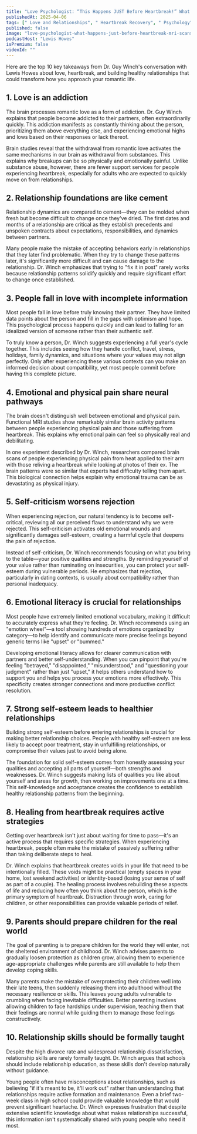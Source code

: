 ```yaml
---
title: "Love Psychologist: “This Happens JUST Before Heartbreak!” What MRI Scans REVEAL About Breaking Up!"
publishedAt: 2025-04-06
tags: [" Love and Relationships", " Heartbreak Recovery", " Psychology"]
published: false
image: "love-psychologist-what-happens-just-before-heartbreak-mri-scans-reveal.jpg"
podcastHost: "Lewis Howes"
isPremium: false
videoId: ""
---
```



<PodcastSummaryPageLayout frontmatter={frontmatter}>

Here are the top 10 key takeaways from Dr. Guy Winch's conversation with Lewis Howes about love, heartbreak, and building healthy relationships that could transform how you approach your romantic life.

## 1. Love is an addiction

The brain processes romantic love as a form of addiction. Dr. Guy Winch explains that people become addicted to their partners, often extraordinarily quickly. This addiction manifests as constantly thinking about the person, prioritizing them above everything else, and experiencing emotional highs and lows based on their responses or lack thereof.

Brain studies reveal that the withdrawal from romantic love activates the same mechanisms in our brain as withdrawal from substances. This explains why breakups can be so physically and emotionally painful. Unlike substance abuse, however, there are fewer support services for people experiencing heartbreak, especially for adults who are expected to quickly move on from relationships.

## 2. Relationship foundations are like cement

Relationship dynamics are compared to cement—they can be molded when fresh but become difficult to change once they've dried. The first dates and months of a relationship are critical as they establish precedents and unspoken contracts about expectations, responsibilities, and dynamics between partners.

Many people make the mistake of accepting behaviors early in relationships that they later find problematic. When they try to change these patterns later, it's significantly more difficult and can cause damage to the relationship. Dr. Winch emphasizes that trying to "fix it in post" rarely works because relationship patterns solidify quickly and require significant effort to change once established.

## 3. People fall in love with incomplete information

Most people fall in love before truly knowing their partner. They have limited data points about the person and fill in the gaps with optimism and hope. This psychological process happens quickly and can lead to falling for an idealized version of someone rather than their authentic self.

To truly know a person, Dr. Winch suggests experiencing a full year's cycle together. This includes seeing how they handle conflict, travel, stress, holidays, family dynamics, and situations where your values may not align perfectly. Only after experiencing these various contexts can you make an informed decision about compatibility, yet most people commit before having this complete picture.

## 4. Emotional and physical pain share neural pathways

The brain doesn't distinguish well between emotional and physical pain. Functional MRI studies show remarkably similar brain activity patterns between people experiencing physical pain and those suffering from heartbreak. This explains why emotional pain can feel so physically real and debilitating.

In one experiment described by Dr. Winch, researchers compared brain scans of people experiencing physical pain from heat applied to their arm with those reliving a heartbreak while looking at photos of their ex. The brain patterns were so similar that experts had difficulty telling them apart. This biological connection helps explain why emotional trauma can be as devastating as physical injury.

## 5. Self-criticism worsens rejection

When experiencing rejection, our natural tendency is to become self-critical, reviewing all our perceived flaws to understand why we were rejected. This self-criticism activates old emotional wounds and significantly damages self-esteem, creating a harmful cycle that deepens the pain of rejection.

Instead of self-criticism, Dr. Winch recommends focusing on what you bring to the table—your positive qualities and strengths. By reminding yourself of your value rather than ruminating on insecurities, you can protect your self-esteem during vulnerable periods. He emphasizes that rejection, particularly in dating contexts, is usually about compatibility rather than personal inadequacy.

## 6. Emotional literacy is crucial for relationships

Most people have extremely limited emotional vocabulary, making it difficult to accurately express what they're feeling. Dr. Winch recommends using an "emotion wheel"—a tool showing hundreds of emotions organized by category—to help identify and communicate more precise feelings beyond generic terms like "upset" or "bummed."

Developing emotional literacy allows for clearer communication with partners and better self-understanding. When you can pinpoint that you're feeling "betrayed," "disappointed," "misunderstood," and "questioning your judgment" rather than just "upset," it helps others understand how to support you and helps you process your emotions more effectively. This specificity creates stronger connections and more productive conflict resolution.

## 7. Strong self-esteem leads to healthier relationships

Building strong self-esteem before entering relationships is crucial for making better relationship choices. People with healthy self-esteem are less likely to accept poor treatment, stay in unfulfilling relationships, or compromise their values just to avoid being alone.

The foundation for solid self-esteem comes from honestly assessing your qualities and accepting all parts of yourself—both strengths and weaknesses. Dr. Winch suggests making lists of qualities you like about yourself and areas for growth, then working on improvements one at a time. This self-knowledge and acceptance creates the confidence to establish healthy relationship patterns from the beginning.

## 8. Healing from heartbreak requires active strategies

Getting over heartbreak isn't just about waiting for time to pass—it's an active process that requires specific strategies. When experiencing heartbreak, people often make the mistake of passively suffering rather than taking deliberate steps to heal.

Dr. Winch explains that heartbreak creates voids in your life that need to be intentionally filled. These voids might be practical (empty spaces in your home, lost weekend activities) or identity-based (losing your sense of self as part of a couple). The healing process involves rebuilding these aspects of life and reducing how often you think about the person, which is the primary symptom of heartbreak. Distraction through work, caring for children, or other responsibilities can provide valuable periods of relief.

## 9. Parents should prepare children for the real world

The goal of parenting is to prepare children for the world they will enter, not the sheltered environment of childhood. Dr. Winch advises parents to gradually loosen protection as children grow, allowing them to experience age-appropriate challenges while parents are still available to help them develop coping skills.

Many parents make the mistake of overprotecting their children well into their late teens, then suddenly releasing them into adulthood without the necessary resilience or skills. This leaves young adults vulnerable to crumbling when facing inevitable difficulties. Better parenting involves allowing children to face hardships under supervision, teaching them that their feelings are normal while guiding them to manage those feelings constructively.

## 10. Relationship skills should be formally taught

Despite the high divorce rate and widespread relationship dissatisfaction, relationship skills are rarely formally taught. Dr. Winch argues that schools should include relationship education, as these skills don't develop naturally without guidance.

Young people often have misconceptions about relationships, such as believing "if it's meant to be, it'll work out" rather than understanding that relationships require active formation and maintenance. Even a brief two-week class in high school could provide valuable knowledge that would prevent significant heartache. Dr. Winch expresses frustration that despite extensive scientific knowledge about what makes relationships successful, this information isn't systematically shared with young people who need it most.

</PodcastSummaryPageLayout>
